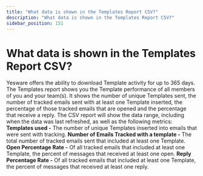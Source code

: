 ```yaml
---
title: "What data is shown in the Templates Report CSV?"
description: "What data is shown in the Templates Report CSV?"
sidebar_position: 151
---
```


# What data is shown in the Templates Report CSV?

Yesware offers the ability to download Template activity for up to 365 days. The Templates report shows you the Template performance of all members of you and your team(s). It shows the number of unique Templates sent, the number of tracked emails sent with at least one Template inserted, the percentage of those tracked emails that are opened and the percentage that receive a reply.
The CSV report will show the data range, including when the data was last refreshed, as well as the following metrics:
**Templates used -** The number of unique Templates inserted into emails that were sent with tracking.
**Number of Emails Tracked with a template -** The total number of tracked emails sent that included at least one Template.
**Open Percentage Rate -** Of all tracked emails that included at least one Template, the percent of messages that received at least one open.
**Reply Percentage Rate -** Of all tracked emails that included at least one Template, the percent of messages that received at least one reply.